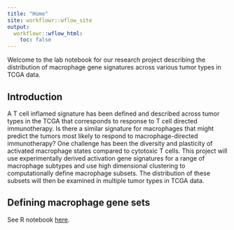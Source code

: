 ```yaml
---
title: "Home"
site: workflowr::wflow_site
output:
  workflowr::wflow_html:
    toc: false
---
```


Welcome to the lab notebook for our research project describing the distribution of macrophage gene signatures across various tumor types in TCGA data.

## Introduction

A T cell inflamed signature has been defined and described across tumor types in the TCGA that corresponds to response to T cell directed immunotherapy. Is there a similar signature for macrophages that might predict the tumors most likely to respond to macrophage-directed immunotherapy? One challenge has been the diversity and plasticity of activated macrophage states compared to cytotoxic T cells. This project will use experimentally derived activation gene signatures for a range of macrophage subtypes and use high dimensional clustering to computationally define macrophage subsets. The distribution of these subsets will then be examined in multiple tumor types in TCGA data.

## Defining macrophage gene sets

See R notebook [here](https://mleukam.github.io/tcga_macs/invitro_mac_dge.html).
